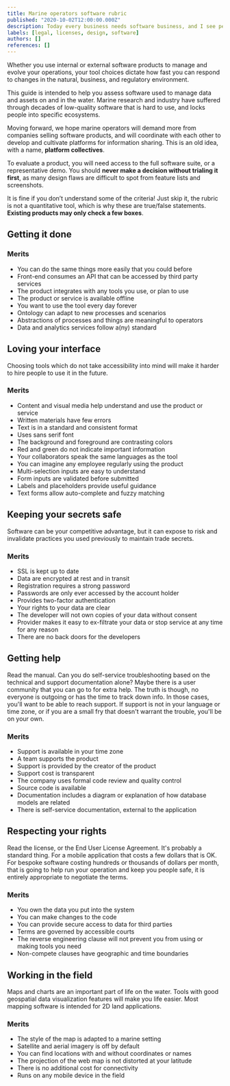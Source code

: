 ```yaml
---
title: Marine operators software rubric
published: "2020-10-02T12:00:00.000Z"
description: Today every business needs software business, and I see people make bad deals for mediocre solutions. This rubric is intended to help businesses on the water evaluate vendors to ensure you are buying what you think you are, and aren't going to run into surprises that drive up the total cost of ownership.
labels: [legal, licenses, design, software]
authors: []
references: []
---
```


Whether you use internal or external software products to manage and evolve your operations, your tool choices dictate how fast you can respond to changes in the natural, business, and regulatory environment.

This guide is intended to help you assess software used to manage data and assets on and in the water. Marine research and industry have suffered through decades of low-quality software that is hard to use, and locks people into specific ecosystems.

Moving forward, we hope marine operators will demand more from companies selling software products, and will coordinate with each other to develop and cultivate platforms for information sharing. This is an old idea, with a name, **platform collectives**.

To evaluate a product, you will need access to the full software suite, or a representative demo. You should **never make a decision without trialing it first**, as many design flaws are difficult to spot from feature lists and screenshots.

It is fine if you don’t understand some of the criteria! Just skip it, the rubric is not a quantitative tool, which is why these are true/false statements. **Existing products may only check a few boxes**.

## Getting it done

### Merits

- You can do the same things more easily that you could before
- Front-end consumes an API that can be accessed by third party services
- The product integrates with any tools you use, or plan to use
- The product or service is available offline
- You want to use the tool every day forever
- Ontology can adapt to new processes and scenarios
- Abstractions of processes and things are meaningful to operators
- Data and analytics services follow a(ny) standard

## Loving your interface

Choosing tools which do not take accessibility into mind will make it harder to hire people to use it in the future.

### Merits

- Content and visual media help understand and use the product or service
- Written materials have few errors
- Text is in a standard and consistent format
- Uses sans serif font
- The background and foreground are contrasting colors
- Red and green do not indicate important information
- Your collaborators speak the same languages as the tool
- You can imagine any employee regularly using the product
- Multi-selection inputs are easy to understand
- Form inputs are validated before submitted
- Labels and placeholders provide useful guidance
- Text forms allow auto-complete and fuzzy matching

## Keeping your secrets safe

Software can be your competitive advantage, but it can expose to risk and invalidate practices you used previously to maintain trade secrets.

### Merits

- SSL is kept up to date
- Data are encrypted at rest and in transit
- Registration requires a strong password
- Passwords are only ever accessed by the account holder
- Provides two-factor authentication
- Your rights to your data are clear
- The developer will not own copies of your data without consent
- Provider makes it easy to ex-filtrate your data or stop service at any time for any reason
- There are no back doors for the developers

## Getting help

Read the manual. Can you do self-service troubleshooting based on the technical and support documentation alone? Maybe there is a user community that you can go to for extra help. The truth is though, no everyone is outgoing or has the time to track down info. In those cases, you'll want to be able to reach support. If support is not in your language or time zone, or if you are a small fry that doesn't warrant the trouble, you'll be on your own.

### Merits

- Support is available in your time zone
- A team supports the product
- Support is provided by the creator of the product
- Support cost is transparent
- The company uses formal code review and quality control
- Source code is available
- Documentation includes a diagram or explanation of how database models are related
- There is self-service documentation, external to the application

## Respecting your rights

Read the license, or the End User License Agreement. It's probably a standard thing. For a mobile application that costs a few dollars that is OK. For bespoke software costing hundreds or thousands of dollars per month, that is going to help run your operation and keep you people safe, it is entirely appropriate to negotiate the terms.

### Merits

- You own the data you put into the system
- You can make changes to the code
- You can provide secure access to data for third parties
- Terms are governed by accessible courts
- The reverse engineering clause will not prevent you from using or making tools you need
- Non-compete clauses have geographic and time boundaries

## Working in the field

Maps and charts are an important part of life on the water. Tools with good geospatial data visualization features will make you life easier. Most mapping software is intended for 2D land applications.

### Merits

- The style of the map is adapted to a marine setting
- Satellite and aerial imagery is off by default
- You can find locations with and without coordinates or names
- The projection of the web map is not distorted at your latitude
- There is no additional cost for connectivity
- Runs on any mobile device in the field
